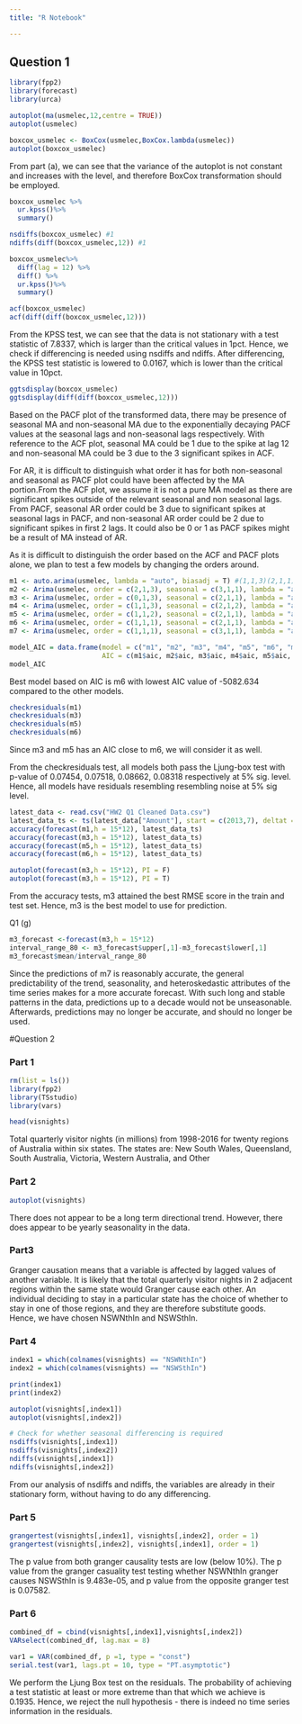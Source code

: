 ```yaml
---
title: "R Notebook"

---
```

## Question 1
```r
library(fpp2)
library(forecast)
library(urca)
```

```r
autoplot(ma(usmelec,12,centre = TRUE))
autoplot(usmelec)
```

```r
boxcox_usmelec <- BoxCox(usmelec,BoxCox.lambda(usmelec))
autoplot(boxcox_usmelec)
```
From part (a), we can see that the variance of the autoplot is not constant and increases with the level, and therefore BoxCox transformation should be employed.


```r
boxcox_usmelec %>%
  ur.kpss()%>%
  summary()

nsdiffs(boxcox_usmelec) #1
ndiffs(diff(boxcox_usmelec,12)) #1

boxcox_usmelec%>%
  diff(lag = 12) %>%
  diff() %>%
  ur.kpss()%>%
  summary()

acf(boxcox_usmelec)
acf(diff(diff(boxcox_usmelec,12)))
```
From the KPSS test, we can see that the data is not stationary with a test statistic of 7.8337, which is larger than the critical values in 1pct. Hence, we check if differencing is needed using nsdiffs and ndiffs. After differencing, the KPSS test statistic is lowered to 0.0167, which is lower than the critical value in 10pct.

```r
ggtsdisplay(boxcox_usmelec)
ggtsdisplay(diff(diff(boxcox_usmelec,12)))
```
Based on the PACF plot of the transformed data, there may be presence of seasonal MA and non-seasonal MA due to the exponentially decaying PACF values at the seasonal lags and non-seasonal lags respectively. With reference to the ACF plot, seasonal MA could be 1 due to the spike at lag 12 and non-seasonal MA could be 3 due to the 3 significant spikes in ACF.

For AR, it is difficult to distinguish what order it has for both non-seasonal and seasonal as PACF plot could have been affected by the MA portion.From the ACF plot, we assume it is not a pure MA model as there are significant spikes outside of the relevant seasonal and non seasonal lags. From PACF, seasonal AR order could be 3 due to significant spikes at seasonal lags in PACF, and non-seasonal AR order could be 2 due to significant spikes in first 2 lags. It could also be 0 or 1 as PACF spikes might be a result of MA instead of AR.

As it is difficult to distinguish the order based on the ACF and PACF plots alone, we plan to test a few models by changing the orders around.
```r
m1 <- auto.arima(usmelec, lambda = "auto", biasadj = T) #(1,1,3)(2,1,1)[12]
m2 <- Arima(usmelec, order = c(2,1,3), seasonal = c(3,1,1), lambda = "auto", biasadj = T)
m3 <- Arima(usmelec, order = c(0,1,3), seasonal = c(2,1,1), lambda = "auto", biasadj = T)
m4 <- Arima(usmelec, order = c(1,1,3), seasonal = c(2,1,2), lambda = "auto", biasadj = T)
m5 <- Arima(usmelec, order = c(1,1,2), seasonal = c(2,1,1), lambda = "auto", biasadj = T)
m6 <- Arima(usmelec, order = c(1,1,1), seasonal = c(2,1,1), lambda = "auto", biasadj = T)
m7 <- Arima(usmelec, order = c(1,1,1), seasonal = c(3,1,1), lambda = "auto", biasadj = T)

model_AIC = data.frame(model = c("m1", "m2", "m3", "m4", "m5", "m6", "m7"),
                       AIC = c(m1$aic, m2$aic, m3$aic, m4$aic, m5$aic, m6$aic, m7$aic))
model_AIC

```
Best model based on AIC is m6 with lowest AIC value of -5082.634 compared to the other models.

```r
checkresiduals(m1)
checkresiduals(m3)
checkresiduals(m5)
checkresiduals(m6)
```

Since m3 and m5 has an AIC close to m6, we will consider it as well. 

From the checkresiduals test, all models both pass the Ljung-box test with p-value of 0.07454, 0.07518, 0.08662, 0.08318 respectively at 5% sig. level.
Hence, all models have residuals resembling resembling noise at 5% sig level.


```r
latest_data <- read.csv("HW2 Q1 Cleaned Data.csv")
latest_data_ts <- ts(latest_data["Amount"], start = c(2013,7), deltat = 1/12)
accuracy(forecast(m1,h = 15*12), latest_data_ts)
accuracy(forecast(m3,h = 15*12), latest_data_ts)
accuracy(forecast(m5,h = 15*12), latest_data_ts)
accuracy(forecast(m6,h = 15*12), latest_data_ts)

autoplot(forecast(m3,h = 15*12), PI = F)
autoplot(forecast(m3,h = 15*12), PI = T)
```

From the accuracy tests, m3 attained the best RMSE score in the train and test set. Hence, m3 is the best model to use for prediction.

Q1 (g)
```r
m3_forecast <-forecast(m3,h = 15*12)
interval_range_80 <- m3_forecast$upper[,1]-m3_forecast$lower[,1]
m3_forecast$mean/interval_range_80
```

Since the predictions of m7 is reasonably accurate, the general predictability of the trend, seasonality, and heteroskedastic attributes of the time series makes for a more accurate forecast. With such long and stable patterns in the data, predictions up to a decade would not be unseasonable. Afterwards, predictions may no longer be accurate, and should no longer be used.

#Question 2

### Part 1
```r
rm(list = ls())
library(fpp2)
library(TSstudio)
library(vars)
```
```r
head(visnights)
```
Total quarterly visitor nights (in millions) from 1998-2016 for twenty regions of Australia within six states. The states are: New South Wales, Queensland, South Australia, Victoria, Western Australia, and Other

### Part 2
```r
autoplot(visnights)
```
There does not appear to be a long term directional trend. However, there does appear to be yearly seasonality in the data. 

### Part3
Granger causation means that a variable is affected by lagged values of another variable. It is likely that the total quarterly visitor nights in 2 adjacent regions within the same state would Granger cause each other. An individual deciding to stay in a particular state has the choice of whether to stay in one of those regions, and they are therefore substitute goods. Hence, we have chosen NSWNthIn and NSWSthIn. 

### Part 4
```r
index1 = which(colnames(visnights) == "NSWNthIn")
index2 = which(colnames(visnights) == "NSWSthIn")

print(index1)
print(index2)

autoplot(visnights[,index1])
autoplot(visnights[,index2])
```
```r
# Check for whether seasonal differencing is required
nsdiffs(visnights[,index1])
nsdiffs(visnights[,index2])
ndiffs(visnights[,index1])
ndiffs(visnights[,index2])
```
From our analysis of nsdiffs and ndiffs, the variables are already in their stationary form, without having to do any differencing.

### Part 5
```r
grangertest(visnights[,index1], visnights[,index2], order = 1)
grangertest(visnights[,index2], visnights[,index1], order = 1)
```
The p value from both granger causality tests are low (below 10%). The p value from the granger casuality test testing whether NSWNthIn granger causes NSWSthIn is 9.483e-05, and p value from the opposite granger test is 0.07582. 


### Part 6
```r
combined_df = cbind(visnights[,index1],visnights[,index2])
VARselect(combined_df, lag.max = 8)
```

```r
var1 = VAR(combined_df, p =1, type = "const")
serial.test(var1, lags.pt = 10, type = "PT.asymptotic")
```
We perform the Ljung Box test on the residuals. The probability of achieving a test statistic at least or more extreme than that which we achieve is 0.1935. Hence, we reject the null hypothesis - there is indeed no time series information in the residuals. 
